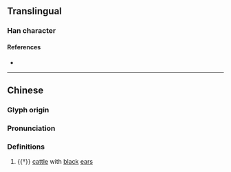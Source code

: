 {{character info/new}}
==Translingual==

===Han character===
{{Han char|rn=93|rad=牛|as=11|sn=15|four=74500|canj=SIHQ|ids=⿱尉牛}}

====References====
* {{Han ref|kx=0703.340|dkj=20144|dj=1116.290|hdz=31819.100|uh=729A|ud=29338|bh=E674|bd=58996}}

----

==Chinese==
{{zh-forms}}

===Glyph origin===
{{Han etym}}

===Pronunciation===
{{zh-pron
|m=wèi
|c=wai3
|mc=y
|oc=y
|cat=
}}

===Definitions===
{{zh-hanzi}}

# {{†}} [[cattle]] with [[black]] [[ear]]s